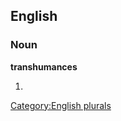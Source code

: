 
==English==

===Noun===
'''transhumances'''

# {{plural of|[[transhumance]]}}

[[Category:English plurals]]